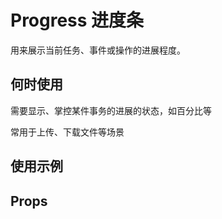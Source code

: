 # Progress 进度条

用来展示当前任务、事件或操作的进展程度。

## 何时使用

需要显示、掌控某件事务的进展的状态，如百分比等

常用于上传、下载文件等场景

## 使用示例

<!-- Inject Stories -->

## Props

<!-- Inject Props -->
